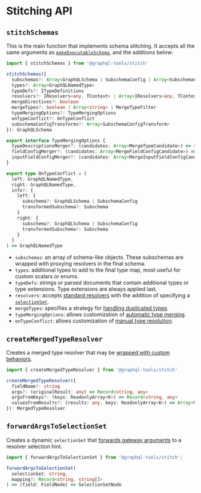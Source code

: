 # Stitching API

## `stitchSchemas`

This is the main function that implements schema stitching. It accepts all the same arguments as [`makeExecutableSchema`](/docs/generate-schema), and the additions below:

```ts
import { stitchSchemas } from '@graphql-tools/stitch'

stitchSchemas({
  subschemas?: Array<GraphQLSchema | SubschemaConfig | Array<SubschemaConfig>>
  types?: Array<GraphQLNamedType>
  typeDefs?: ITypeDefinitions
  resolvers?: IResolvers<any, TContext> | Array<IResolvers<any, TContext>>
  mergeDirectives?: boolean
  mergeTypes?: boolean | Array<string> | MergeTypeFilter
  typeMergingOptions?: TypeMergingOptions
  onTypeConflict?: OnTypeConflict
  subschemaConfigTransforms?: Array<SubschemaConfigTransform>
}): GraphQLSchema

export interface TypeMergingOptions {
  typeDescriptionsMerger?: (candidates: Array<MergeTypeCandidate>) => string
  fieldConfigMerger?: (candidates: Array<MergeFieldConfigCandidate>) => GraphQLFieldConfig<any, any>
  inputFieldConfigMerger?: (candidates: Array<MergeInputFieldConfigCandidate>) => GraphQLInputFieldConfig
}

export type OnTypeConflict = (
  left: GraphQLNamedType,
  right: GraphQLNamedType,
  info?: {
    left: {
      subschema?: GraphQLSchema | SubschemaConfig
      transformedSubschema?: Subschema
    }
    right: {
      subschema?: GraphQLSchema | SubschemaConfig
      transformedSubschema?: Subschema
    }
  }
) => GraphQLNamedType
```

- `subschemas`: an array of schema-like objects. These subschemas are wrapped with proxying resolvers in the final schema.
- `types`: additional types to add to the final type map, most useful for custom scalars or enums.
- `typeDefs`: strings or parsed documents that contain additional types or type extensions. Type extensions are always applied last.
- `resolvers`: accepts [standard resolvers](/docs/resolvers/) with the addition of specifying a [`selectionSet`](/docs/stitch-schema-extensions#selectionset).
- `mergeTypes`: specifies a strategy for [handling duplicated types](/docs/stitch-combining-schemas#duplicate-types).
- `typeMergingOptions`: allows customization of [automatic type merging](/docs/stitch-combining-schemas#automatic-merge).
- `onTypeConflict`: allows customization of [manual type resolution](/docs/stitch-combining-schemas#manual-resolution).

## `createMergedTypeResolver`

Creates a merged type resolver that may be [wrapped with custom behaviors](/docs/stitch-type-merging#wrapped-resolvers).

```ts
import { createMergedTypeResolver } from '@graphql-tools/stitch'

createMergedTypeResolver({
  fieldName?: string
  args?: (originalResult: any) => Record<string, any>
  argsFromKeys?: (keys: ReadonlyArray<K>) => Record<string, any>
  valuesFromResults?: (results: any, keys: ReadonlyArray<K>) => Array<V>
}): MergedTypeResolver
```

## `forwardArgsToSelectionSet`

Creates a dynamic `selectionSet` that [forwards gateway arguments](/docs/stitch-schema-extensions#via-selectionset) to a resolver selection hint.

```ts
import { forwardArgsToSelectionSet } from '@graphql-tools/stitch';

forwardArgsToSelectionSet(
  selectionSet: string,
  mapping?: Record<string, string[]>
) => (field: FieldNode) => SelectionSetNode
```
